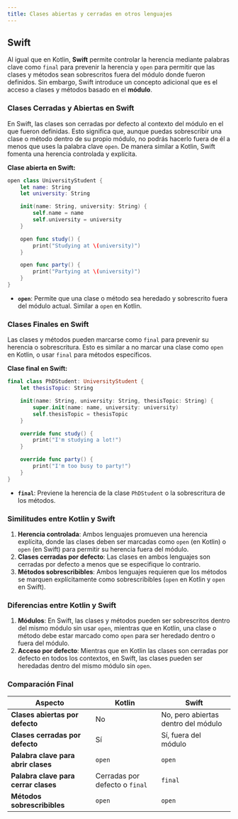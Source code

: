 ```yaml
---
title: Clases abiertas y cerradas en otros lenguajes
---
```


## Swift

Al igual que en Kotlin, **Swift** permite controlar la herencia mediante palabras clave como `final` para prevenir la herencia y `open` para permitir que las clases y métodos sean sobrescritos fuera del módulo donde fueron definidos. Sin embargo, Swift introduce un concepto adicional que es el acceso a clases y métodos basado en el **módulo**.

### Clases Cerradas y Abiertas en Swift

En Swift, las clases son cerradas por defecto al contexto del módulo en el que fueron definidas. Esto significa que, aunque puedas sobrescribir una clase o método dentro de su propio módulo, no podrás hacerlo fuera de él a menos que uses la palabra clave `open`. De manera similar a Kotlin, Swift fomenta una herencia controlada y explícita.

**Clase abierta en Swift:**

```swift
open class UniversityStudent {
    let name: String
    let university: String

    init(name: String, university: String) {
        self.name = name
        self.university = university
    }

    open func study() {
        print("Studying at \(university)")
    }

    open func party() {
        print("Partying at \(university)")
    }
}
```

- **`open`**: Permite que una clase o método sea heredado y sobrescrito fuera del módulo actual. Similar a `open` en Kotlin.

### Clases Finales en Swift

Las clases y métodos pueden marcarse como `final` para prevenir su herencia o sobrescritura. Esto es similar a no marcar una clase como `open` en Kotlin, o usar `final` para métodos específicos.

**Clase final en Swift:**

```swift
final class PhDStudent: UniversityStudent {
    let thesisTopic: String

    init(name: String, university: String, thesisTopic: String) {
        super.init(name: name, university: university)
        self.thesisTopic = thesisTopic
    }

    override func study() {
        print("I'm studying a lot!")
    }

    override func party() {
        print("I'm too busy to party!")
    }
}
```

- **`final`**: Previene la herencia de la clase `PhDStudent` o la sobrescritura de los métodos.

### Similitudes entre Kotlin y Swift

1. **Herencia controlada**: Ambos lenguajes promueven una herencia explícita, donde las clases deben ser marcadas como `open` (en Kotlin) o `open` (en Swift) para permitir su herencia fuera del módulo.
2. **Clases cerradas por defecto**: Las clases en ambos lenguajes son cerradas por defecto a menos que se especifique lo contrario.
3. **Métodos sobrescribibles**: Ambos lenguajes requieren que los métodos se marquen explícitamente como sobrescribibles (`open` en Kotlin y `open` en Swift).

### Diferencias entre Kotlin y Swift

1. **Módulos**: En Swift, las clases y métodos pueden ser sobrescritos dentro del mismo módulo sin usar `open`, mientras que en Kotlin, una clase o método debe estar marcado como `open` para ser heredado dentro o fuera del módulo.
2. **Acceso por defecto**: Mientras que en Kotlin las clases son cerradas por defecto en todos los contextos, en Swift, las clases pueden ser heredadas dentro del mismo módulo sin `open`.

### Comparación Final

| Aspecto                              | Kotlin                            | Swift                            |
|--------------------------------------|-----------------------------------|----------------------------------|
| **Clases abiertas por defecto**      | No                                | No, pero abiertas dentro del módulo |
| **Clases cerradas por defecto**      | Sí                                | Sí, fuera del módulo             |
| **Palabra clave para abrir clases**  | `open`                            | `open`                           |
| **Palabra clave para cerrar clases** | Cerradas por defecto o `final`    | `final`                          |
| **Métodos sobrescribibles**          | `open`                            | `open`                           |

